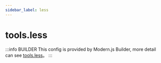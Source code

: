 ```yaml
---
sidebar_label: less
---
```


# tools.less

:::info BUILDER
This config is provided by Modern.js Builder, more detail can see [tools.less](https://modernjs.dev/builder/en/api/config-tools.html#tools-less)。
:::


<Main />
